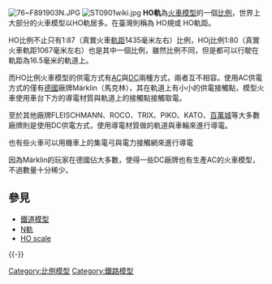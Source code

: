 {{Original research|time=2022-05-28T10:24:04+00:00}}
{{unreferenced|time=2014-10-28T09:26:45+00:00}}
[[File:76~F891903N.JPG|thumb]]
[[File:ST0901wiki.jpg|thumb]]
'''HO軌'''為[[火車模型|火車模型]]的一個[[比例|比例]]，世界上大部分的火車模型以HO軌居多。在臺灣則稱為 HO規或 HO軌距。

HO比例不止只有1:87（真實火車[[軌距|軌距]]1435毫米左右）比例，HOj比例1:80（真實火車軌距1067毫米左右）也是其中一個比例，雖然比例不同，但是都可以行駛在軌距為16.5毫米的軌道上。

而HO比例火車模型的供電方式有[[AC|AC]]與[[直流電|DC]]兩種方式，兩者互不相容。使用AC供電方式的僅有[[德國|德國]]廠牌Märklin（馬克林），其在軌道上有小小的供電接觸點，模型火車使用車台下方的導電材質與軌道上的接觸點接觸取電。

至於其他廠牌FLEISCHMANN、ROCO、TRIX、PIKO、KATO、[[百萬城|百萬城]]等大多數廠牌則是使用DC供電方式，使用導電材質做的軌道與車輪來進行導電。

也有些火車可以用機車上的集電弓與電力接觸網來進行導電

因為Märklin的玩家在德國佔大多數，使得一些DC廠牌也有生產AC的火車模型，不過數量十分稀少。

== 參見 ==
*[[鐵道模型|鐵道模型]]
*[[N軌|N軌]]
*[http://en.wikipedia.org/wiki/HO_scale HO scale]{{Wayback|url=http://en.wikipedia.org/wiki/HO_scale |date=20120916144023 }}
{{-}}
{{铁道模型比例}}
[[Category:比例模型|Category:比例模型]]
[[Category:鐵路模型|Category:鐵路模型]]